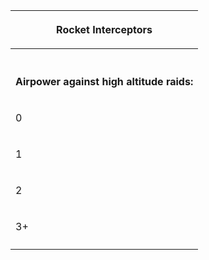 {| class="mw-collapsible <includeonly>mw-collapsed</includeonly> wikitable" style="text-align: center;"

! colspan="2" |Rocket Interceptors
|-
! {{Interceptor Fighter}}
! Equipment
|-
| {{EquipmentCardKai|Prototype Shuusui|size=50px}}
| {{EquipmentLink|Prototype Shuusui}}
|-
| {{EquipmentCardKai|Me 163B|size=50px}}
| {{EquipmentLink|Me 163B}}
|-
| {{EquipmentCardKai|Shuusui|size=50px}}
| {{EquipmentLink|Shuusui}}
|-
! colspan="2" |'''Airpower against high altitude raids:''' 
|-
| 0
| 0.5x modifier
|-
| 1
| 0.8x modifier
|-
| 2
| 1.1x modifier
|-
| 3+
| 1.2x modifier
|-
|}